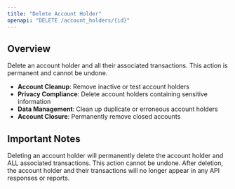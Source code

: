 ```yaml
---
title: "Delete Account Holder"
openapi: "DELETE /account_holders/{id}"
---
```


## Overview

Delete an account holder and all their associated transactions. This action is permanent and cannot be undone.


- **Account Cleanup**: Remove inactive or test account holders
- **Privacy Compliance**: Delete account holders containing sensitive information
- **Data Management**: Clean up duplicate or erroneous account holders
- **Account Closure**: Permanently remove closed accounts

## Important Notes

<Warning>
Deleting an account holder will permanently delete the account holder and ALL associated transactions. This action cannot be undone.
</Warning>

<Note>
After deletion, the account holder and their transactions will no longer appear in any API responses or reports.
</Note>
